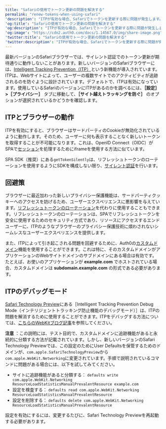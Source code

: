 ```yaml
---
title: "Safariの使用でトークン更新の問題を解決する"
permalink: "renew-tokens-when-using-safari"
'description': "ITPが有効な場合、Safariでトークンを更新する際に問題が発生します。"
'og:title': "Safariの使用でトークン更新の問題を解決する"
'og:description': "ITPが有効な場合、Safariでトークンを更新する際に問題が発生します。"
'og:image': "https://cdn2.auth0.com/docs/1.14567.0/img/share-image.png"
'twitter:title': "Safariの使用でトークン更新の問題を解決する"
'twitter:description': "ITPが有効な場合、Safariでトークンを更新する際に問題が発生します。"
---
```


最新バージョンのSafariブラウザーでは、サイレント認証でのトークン更新が期待通りに動作しないことがあります。新しいバージョンのSafariブラウザーには、[Intelligent Tracking Prevention（ITP）](https://webkit.org/blog/category/privacy/)という新機能が導入されています。ITPは、Webサイトによって、ユーザーの複数サイトでのアクティビティが追跡されるのを防ぐように設計されています。デフォルトで、ITPは有効になっています。使用しているSafariのバージョンにITPがあるのかを調べるには、**［設定］>［プライバシー］** タブに移動して、**［サイト越えトラッキングを防ぐ］** のオプションが選択されているかどうかを確認します。

## ITPとブラウザーの動作

ITPを有効にすると、ブラウザーはサードパーティのCookieが無効化されているように動作します。そのため、ユーザーに何も表示することなく新しいトークンを取得することが不可能になります。これは、<Tooltip data-tooltip-id="react-containers-DefinitionTooltip-0" href="/docs/ja-jp/glossary?term=openid" tip="OpenID: アプリケーションがログイン情報を収集および保存することなくにユーザーのIDを検証できるようにする認証用のオープン標準。" cta="用語集の表示">OpenID</Tooltip> Connect（OIDC）がSPAで[セッション](/docs/ja-jp/manage-users/sessions)を処理するためにiframeを使用する方法に似ています。

SPA SDK（推奨）にある`getTokenSilently`は、リフレッシュトークンのローテーションを使用するようにSDKを構成しない限り、[サイレント認証](/docs/ja-jp/authenticate/login/configure-silent-authentication)を行います。

## 回避策

ブラウザーに最近加わった新しいプライバシー保護機能は、サードパーティクッキーへのアクセスを妨げるため、ユーザーエクスペリエンスに悪影響を与えています。[リフレッシュトークンのローテーション](/docs/ja-jp/secure/tokens/refresh-tokens/refresh-token-rotation)を代わりに使用することもできます。リフレッシュトークンのローテーションは、SPAでリフレッシュトークンを安全に使用するためのセキュリティ方式であり、リソースにアクセスするエンドユーザーに、ITPのようなブラウザーのプライバシー保護技術に煩わされないシームレスなユーザーエクスペリエンスを提供します。

また、ITPによって引き起こされる問題を回避するために、Auth0の[カスタムドメイン](/docs/ja-jp/customize/custom-domains)機能を使用することができます。これは特に、そのカスタムドメインがアプリケーションのWebサイトドメインのサブドメインにある場合は有効です。たとえば、お使いのアプリケーションが **example.com** でホストされている場合、カスタムドメインは **subdomain.example.com** の形式である必要があります。

## ITPのデバッグモード

[Safari Technology Preview](https://developer.apple.com/safari/technology-preview/)にある［Intelligent Tracking Prevention Debug Mode（インテリジェントトラッキング防止機能のデバッグモード）］は、ITPの問題を解消するために使用することができます。ITPをデバッグする方法については、[こちらのWebKitブログ記事](https://webkit.org/blog/8387/itp-debug-mode-in-safari-technology-preview-62/)を参照してください。

**注意** ：この説明には、テスト目的で、カスタムドメインに追跡機能があると永続的に分類する方法が記載されています。しかし、新しいバージョンのSafari Technology Previewでは、この設定のためにUser Defaultsを保管するためのドメインが、`com.apple.SafariTechnologyPreview`から`com.apple.WebKit.Networking`に変更されています。手順で説明されているコマンドに問題がある場合には、以下を試してみてください。

* サイトに追跡機能があると分類する：
  `defaults write com.apple.WebKit.Networking ResourceLoadStatisticsManualPrevalentResource example.com`
* 設定を検査する：
  `defaults read com.apple.WebKit.Networking ResourceLoadStatisticsManualPrevalentResource`
* 設定を削除する：
  `defaults delete com.apple.WebKit.Networking ResourceLoadStatisticsManualPrevalentResource`

設定を有効にするには、変更するたびに、Safari Technology Previewを再起動する必要があります。